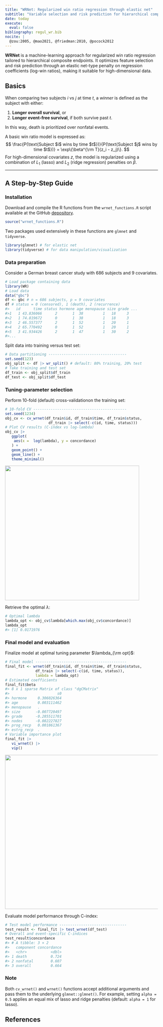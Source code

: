 ```yaml
---
title: "WRNet: Regularized win ratio regression through elastic net"
subtitle: "Variable selection and risk prediction for hierarchical composite outcomes"
date: today
execute:
  eval: false
bibliography: regul_wr.bib
nocite: |
  @zou:2005, @mao2021, @friedman:2010, @pocock2012
---
```


**WRNet** is a machine-learning approach for regularized win ratio regression tailored to hierarchical composite endpoints. It optimizes feature selection and risk prediction through an elastic net-type penalty on regression coefficients (log-win ratios), making it suitable for high-dimensional data.

## Basics

When comparing two subjects $i$ vs $j$ at time $t$, a *winner* is defined as the subject with either:

1.  **Longer overall survival**, or\
2.  **Longer event-free survival**, if both survive past $t$.

In this way, death is prioritized over nonfatal events.


A basic win ratio model is expressed as: $$
\frac{P(\text{Subject $i$ wins by time $t$})}{P(\text{Subject $j$ wins by time $t$})} = \exp\{\beta^{\rm T}(z_i - z_j)\}.
$$ For high-dimensional covariates $z$, the model is regularized using a combination of $L_1$ (lasso) and $L_2$ (ridge regression) penalties on $\beta$.

------------------------------------------------------------------------

## A Step-by-Step Guide

### Installation

Download and compile the R functions from the `wrnet_functions.R` script available at the GitHub [depository](https://github.com/lmaowisc/wrnet).

```r
source("wrnet_functions.R")
```

Two packages used extensively in these functions are `glmnet` and `tidyverse`.

```r
library(glmnet) # for elastic net
library(tidyverse) # for data manipulation/visualization
```

### Data preparation

Consider a German breast cancer study with 686 subjects and 9 covariates.

```r
# Load package containing data
library(WR)
# Load data
data("gbc") 
df <- gbc # n = 686 subjects, p = 9 covariates
df # status = 0 (censored), 1 (death), 2 (recurrence)
#>   id      time status hormone age menopause size grade ...
#>1   1 43.836066      2       1  38         1   18     3  
#>2   1 74.819672      0       1  38         1   18     3  
#>3   2 46.557377      2       1  52         1   20     1   
#>4   2 65.770492      0       1  52         1   20     1  
#>5   3 41.934426      2       1  47         1   30     2   
#>...
```

Split data into training versus test set:

```r
# Data partitioning ------------------------------------
set.seed(123)
obj_split <- df |> wr_split() # default: 80% training, 20% test
# Take training and test set
df_train <- obj_split$df_train
df_test <- obj_split$df_test
```

### Tuning-parameter selection

Perform 10-fold (default) cross-validationon the training set:

```r
# 10-fold CV -------------------------------------------
set.seed(1234)
obj_cv <- cv_wrnet(df_train$id, df_train$time, df_train$status, 
                    df_train |> select(-c(id, time, status)))
# Plot CV results (C-index vs log-lambda)
obj_cv |> 
   ggplot(
    aes(x =  log(lambda), y = concordance)
   ) +
   geom_point() +
   geom_line() +
   theme_minimal()
```

![](images/gbc_cv.png){fig-align="left" width="442"}

Retrieve the optimal $\lambda$:

```r
# Optimal lambda
lambda_opt <- obj_cv$lambda[which.max(obj_cv$concordance)]
lambda_opt
#> [1] 0.0171976
```

### Final model and evaluation

Finalize model at optimal tuning parameter $\lambda_{\rm opt}$:

```r
# Final model ------------------------------------------
final_fit <- wrnet(df_train$id, df_train$time, df_train$status, 
              df_train |> select(-c(id, time, status)), 
              lambda = lambda_opt)
# Estimated coefficients
final_fit$beta
#> 8 x 1 sparse Matrix of class "dgCMatrix"
#>                      s0
#> hormone     0.306026364
#> age         0.003111462
#> menopause   .          
#> size       -0.007720497
#> grade      -0.285511701
#> nodes      -0.082227827
#> prog_recp   0.001861367
#> estrg_recp  .     
# Variable importance plot
final_fit |> 
   vi_wrnet() |>
   vip()

```

![](images/gbc_vip.png){fig-align="left" width="506"}

Evaluate model performance through C-index:

```r
# Test model performance -------------------------------
test_result <- final_fit |> test_wrnet(df_test)
# Overall and event-specific C-indices
test_result$concordance
#> # A tibble: 3 × 2
#>   component concordance
#>   <chr>           <dbl>
#> 1 death           0.724
#> 2 nonfatal        0.607
#> 3 overall         0.664
```

### Note

Both `cv_wrnet()` and `wrnet()` functions accept additional arguments and pass them to the underlying `glmnet::glmnet()`. For example, setting `alpha = 0.5` applies an equal mix of lasso and ridge penalties (default: `alpha = 1` for lasso).

## References
